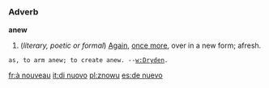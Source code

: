 =={{en}}==
===Adverb===
'''anew'''
#(''literary, poetic or formal'') [[Again]], [[once more]], over  in a new form; afresh.
 as, to arm anew; to create anew. --[[w:Dryden]].
<!---Translations---->
[[fr:à nouveau]]
[[it:di nuovo]]
[[pl:znowu]]
[[es:de nuevo]]